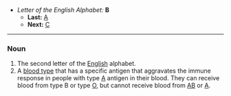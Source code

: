 *''Letter of the English Alphabet:'' '''B'''
**'''Last:''' [[A]]
**'''Next:''' [[C]]
----

===Noun===

#The second letter of the [[English]] alphabet.
#A [[blood type]] that has a specific antigen that aggravates the immune response in people with type [[A]] antigen in their blood.  They can receive blood from type B or type [[O]], but cannot receive blood from [[AB]] or [[A]].